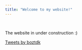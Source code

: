 ```yaml
---
title: "Welcome to my website!"
---
```



<p>&nbsp;</p>


The website in under construction :)


  
  

<div>
  <a class="twitter-timeline" data-width="400"  data-height="400" href="https://twitter.com/boztdk?ref_src=twsrc%5Etfw">Tweets by boztdk</a> <script 
async src="https://platform.twitter.com/widgets.js" charset="utf-8"></script>
</div>















